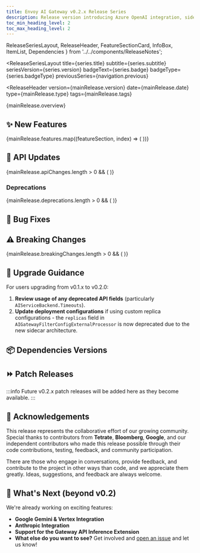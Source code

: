 ```yaml
---
title: Envoy AI Gateway v0.2.x Release Series
description: Release version introducing Azure OpenAI integration, sidecar architecture, cross-backend failover, and enhanced CLI tools
toc_min_heading_level: 2
toc_max_heading_level: 2
---
```


  ReleaseSeriesLayout,
  ReleaseHeader,
  FeatureSectionCard,
  InfoBox,
  ItemList,
  Dependencies
} from '../../components/ReleaseNotes';


<ReleaseSeriesLayout
  title={series.title}
  subtitle={series.subtitle}
  seriesVersion={series.version}
  badgeText={series.badge}
  badgeType={series.badgeType}
  previousSeries={navigation.previous}
>

<ReleaseHeader
  version={mainRelease.version}
  date={mainRelease.date}
  type={mainRelease.type}
  tags={mainRelease.tags}
>

{mainRelease.overview}

</ReleaseHeader>

## ✨ New Features

{mainRelease.features.map((featureSection, index) => (
  <FeatureSectionCard key={index} section={featureSection} />
))}

## 🔗 API Updates

{mainRelease.apiChanges.length > 0 && (
  <ItemList items={mainRelease.apiChanges} />
)}

### Deprecations
{mainRelease.deprecations.length > 0 && (
  <ItemList items={mainRelease.deprecations} />
)}

## 🐛 Bug Fixes

<ItemList items={mainRelease.bugFixes} />

## ⚠️ Breaking Changes

{mainRelease.breakingChanges.length > 0 && (
  <ItemList items={mainRelease.breakingChanges} />
)}

## 📖 Upgrade Guidance

For users upgrading from v0.1.x to v0.2.0:

1. **Review usage of any deprecated API fields** (particularly `AIServiceBackend.Timeouts`).
1. **Update deployment configurations** if using custom replica configurations - the `replicas` field in `AIGatewayFilterConfigExternalProcessor` is now deprecated due to the new sidecar architecture.

## 📦 Dependencies Versions

<Dependencies dependencies={mainRelease.dependencies} />

## ⏩ Patch Releases

:::info
Future v0.2.x patch releases will be added here as they become available.
:::

## 🙏 Acknowledgements

This release represents the collaborative effort of our growing community. Special thanks to contributors from **Tetrate**, **Bloomberg**, **Google**, and our independent contributors who made this release possible through their code contributions, testing, feedback, and community participation.

There are those who engage in conversations, provide feedback, and contribute to the project in other ways than code, and we appreciate them greatly. Ideas, suggestions, and feedback are always welcome.


## 🔮 What's Next (beyond v0.2)

We're already working on exciting features:

- **Google Gemini & Vertex Integration**
- **Anthropic Integration**
- **Support for the Gateway API Inference Extension**
- **What else do you want to see?** Get involved and [open an issue](https://github.com/envoyproxy/ai-gateway/issues/new?template=feature_request.md) and let us know!


</ReleaseSeriesLayout>
